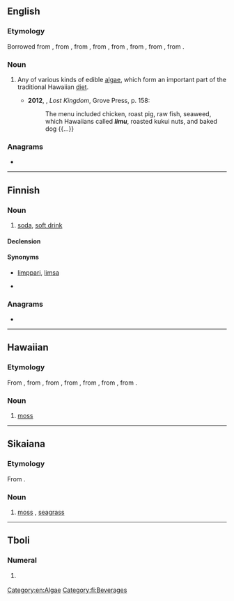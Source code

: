 {{also|Lìmù}}
==English==
{{wikipedia|Limu (algae)}}

===Etymology===
Borrowed from {{bor|en|haw|limu}}, from {{der|en|poz-pep-pro|*rimu}}, from {{der|en|poz-pnp-pro|*rimu}}, from {{der|en|poz-pol-pro|*rimu}}, from {{der|en|poz-oce-pro|*limut}}, from {{der|en|pqe-pro|*limut}}, from {{der|en|poz-cet-pro|*limut}}, from {{der|en|poz-pro|*limut}}.

===Noun===
{{en-noun|~}}

# {{lb|en|Hawaii}} Any of various kinds of edible [[algae]], which form an important part of the traditional Hawaiian [[diet]].
#* '''2012''', {{w|Julia Flynn Siler}}, ''Lost Kingdom'', Grove Press, p. 158:
#*: The menu included chicken, roast pig, raw fish, seaweed, which Hawaiians called '''''limu''''', roasted kukui nuts, and baked dog {{...}}

===Anagrams===
* {{anagrams|en|IUML|muli}}

[[Category:en:Algae]]

----

==Finnish==

===Noun===
{{fi-noun}}

# {{lb|fi|colloquial}} [[soda]], [[soft drink]]

====Declension====
{{fi-decl-valo|lim|||u|a}}

====Synonyms====
* {{qualifier|colloquial}} [[limppari]], [[limsa]]
* {{l|fi|limonaati}}

===Anagrams===
* {{anagrams|fi|Lumi|lumi|muli}}

[[Category:fi:Beverages]]

----

==Hawaiian==

===Etymology===
From {{der|haw|poz-pep-pro|*rimu}}, from {{der|haw|poz-pnp-pro|*rimu}}, from {{inh|haw|poz-pol-pro|*rimu}}, from {{inh|haw|poz-oce-pro|*limut}}, from {{inh|haw|pqe-pro|*limut}}, from {{der|haw|poz-cet-pro|*limut}}, from {{inh|haw|poz-pro|*limut}}.

===Noun===
{{head|haw|noun}}

# [[moss]] {{gloss|plants of the division Bryophyta}}

----

==Sikaiana==

===Etymology===
From {{inh|sky|poz-pol-pro|*rimu}}.

===Noun===
{{head|sky|noun}}

# [[moss]] {{gloss|plants of the division Bryophyta}}, [[seagrass]]

----

==Tboli==

===Numeral===
{{head|tbl|numeral}}

# {{lb|tbl|cardinal}} {{l|en|five}}